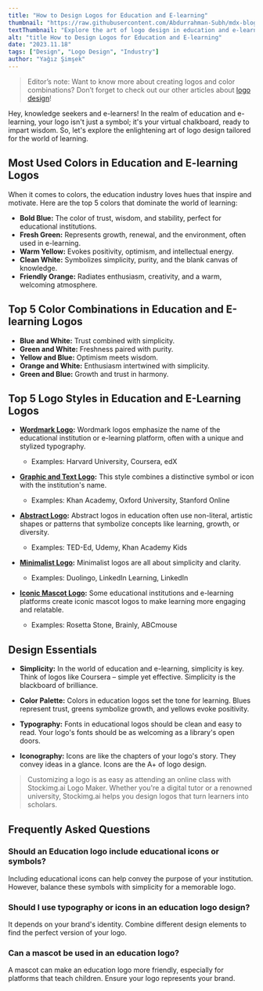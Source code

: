 ```yaml
---
title: "How to Design Logos for Education and E-learning"
thumbnail: "https://raw.githubusercontent.com/Abdurrahman-Subh/mdx-blog/main/images/logo-reading.png"
textThumbnail: "Explore the art of logo design in education and e-learning. Discover the most used colors, top color combinations, logo styles, and design essentials for creating impactful logos in the world of learning."
alt: "title How to Design Logos for Education and E-learning"
date: "2023.11.18"
tags: ["Design", "Logo Design", "Industry"]
author: "Yağız Şimşek"
---
```


<CustomImage
  src="https://raw.githubusercontent.com/Abdurrahman-Subh/mdx-blog/main/images/title-logo-education.png"
  alt="How to Design Logos for Education and E-learning"
/>

> Editor’s note: Want to know more about creating logos and color combinations? Don’t forget to check out our other articles about [logo design](https://stockimg.ai/blog/logo-design)!

Hey, knowledge seekers and e-learners! In the realm of education and e-learning, your logo isn't just a symbol; it's your virtual chalkboard, ready to impart wisdom. So, let's explore the enlightening art of logo design tailored for the world of learning.

## Most Used Colors in Education and E-learning Logos

When it comes to colors, the education industry loves hues that inspire and motivate. Here are the top 5 colors that dominate the world of learning:

- **Bold Blue:** The color of trust, wisdom, and stability, perfect for educational institutions.
- **Fresh Green:** Represents growth, renewal, and the environment, often used in e-learning.
- **Warm Yellow:** Evokes positivity, optimism, and intellectual energy.
- **Clean White:** Symbolizes simplicity, purity, and the blank canvas of knowledge.
- **Friendly Orange:** Radiates enthusiasm, creativity, and a warm, welcoming atmosphere.

## Top 5 Color Combinations in Education and E-learning Logos

- **Blue and White:** Trust combined with simplicity.
- **Green and White:** Freshness paired with purity.
- **Yellow and Blue:** Optimism meets wisdom.
- **Orange and White:** Enthusiasm intertwined with simplicity.
- **Green and Blue:** Growth and trust in harmony.

## Top 5 Logo Styles in Education and E-Learning Logos

- **[Wordmark Logo](https://stockimg.ai/blog/design/how-to-design-wordmark-logos):** Wordmark logos emphasize the name of the educational institution or e-learning platform, often with a unique and stylized typography. 
  - Examples: Harvard University, Coursera, edX

- **[Graphic and Text Logo](https://stockimg.ai/blog/design/how-to-design-text-and-graphic-logos):** This style combines a distinctive symbol or icon with the institution's name. 
  - Examples: Khan Academy, Oxford University, Stanford Online

- **[Abstract Logo](https://stockimg.ai/blog/design/how-to-design-abstract-logos):** Abstract logos in education often use non-literal, artistic shapes or patterns that symbolize concepts like learning, growth, or diversity. 
  - Examples: TED-Ed, Udemy, Khan Academy Kids

- **[Minimalist Logo](https://stockimg.ai/blog/design/how-to-design-minimalist-logos):** Minimalist logos are all about simplicity and clarity. 
  - Examples: Duolingo, LinkedIn Learning, LinkedIn

- **[Iconic Mascot Logo](https://stockimg.ai/blog/design/how-to-design-mascot-logos):** Some educational institutions and e-learning platforms create iconic mascot logos to make learning more engaging and relatable. 
  - Examples: Rosetta Stone, Brainly, ABCmouse

## Design Essentials

- **Simplicity:** In the world of education and e-learning, simplicity is key. Think of logos like Coursera – simple yet effective. Simplicity is the blackboard of brilliance.

- **Color Palette:** Colors in education logos set the tone for learning. Blues represent trust, greens symbolize growth, and yellows evoke positivity.

- **Typography:** Fonts in educational logos should be clean and easy to read. Your logo's fonts should be as welcoming as a library's open doors.

- **Iconography:** Icons are like the chapters of your logo's story. They convey ideas in a glance. Icons are the A+ of logo design.

> Customizing a logo is as easy as attending an online class with Stockimg.ai Logo Maker. Whether you're a digital tutor or a renowned university, Stockimg.ai helps you design logos that turn learners into scholars.

## Frequently Asked Questions

### Should an Education logo include educational icons or symbols?
Including educational icons can help convey the purpose of your institution. However, balance these symbols with simplicity for a memorable logo.

### Should I use typography or icons in an education logo design?
It depends on your brand's identity. Combine different design elements to find the perfect version of your logo.

### Can a mascot be used in an education logo?
A mascot can make an education logo more friendly, especially for platforms that teach children. Ensure your logo represents your brand.
